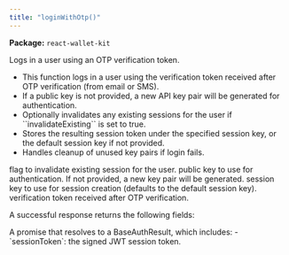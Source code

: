 ```yaml
---
title: "loginWithOtp()"
---
```



<p>
  <strong>Package:</strong> <code>react-wallet-kit</code>
</p>

<H3Bordered text="Overview" />

Logs in a user using an OTP verification token.

<ul>
  <li>
    This function logs in a user using the verification token received after OTP
    verification (from email or SMS).
  </li>
  <li>
    If a public key is not provided, a new API key pair will be generated for
    authentication.
  </li>
  <li>
    Optionally invalidates any existing sessions for the user if
    ``invalidateExisting`` is set to true.
  </li>
  <li>
    Stores the resulting session token under the specified session key, or the
    default session key if not provided.
  </li>
  <li>Handles cleanup of unused key pairs if login fails.</li>
</ul>

<H3Bordered text="Parameters" />

<ParamField body="params" type="object" required={true} path="params">
  <Expandable title="params details">
    <NestedParam
      parentKey="params"
      childKey="invalidateExisting"
      type="boolean"
      required={false}
    >
      flag to invalidate existing session for the user.
    </NestedParam>
    <NestedParam
      parentKey="params"
      childKey="publicKey"
      type="string"
      required={false}
    >
      public key to use for authentication. If not provided, a new key pair will
      be generated.
    </NestedParam>
    <NestedParam
      parentKey="params"
      childKey="sessionKey"
      type="string"
      required={false}
    >
      session key to use for session creation (defaults to the default session
      key).
    </NestedParam>
    <NestedParam
      parentKey="params"
      childKey="verificationToken"
      type="string"
      required={true}
    >
      verification token received after OTP verification.
    </NestedParam>
  </Expandable>
</ParamField>

<H3Bordered text="Response" />A successful response returns the following
fields:

<ResponseField name="returns" type="BaseAuthResult" required={true}>
  A promise that resolves to a BaseAuthResult, which includes: - `sessionToken`:
  the signed JWT session token.
</ResponseField>
